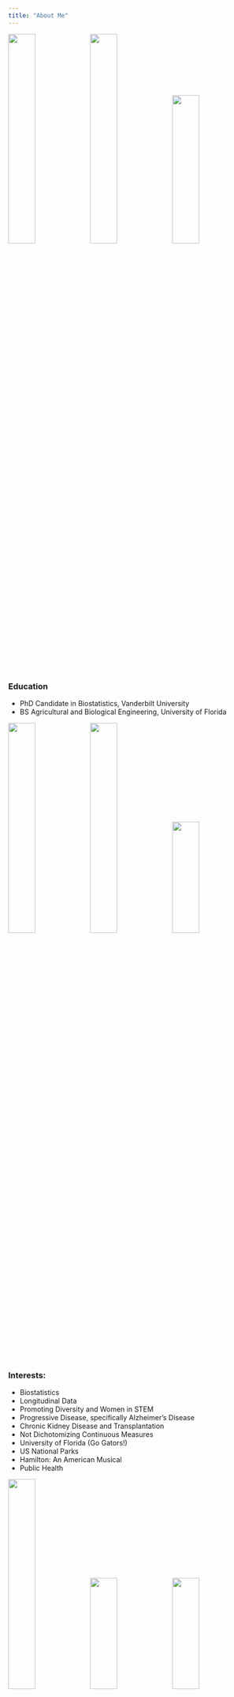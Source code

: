 ```yaml
---
title: "About Me"
---
```


<img src="https://jacquelyneneal.github.io/figs/alexandraBelle.jpg" style="width:33%"/><img src="https://jacquelyneneal.github.io/figs/believeInNash.jpg" style="width:33%"/><img src="https://jacquelyneneal.github.io/figs/goodnessOfHit.jpg" style="height:300px;width:33%"/>

### Education
- PhD Candidate in Biostatistics, Vanderbilt University
- BS Agricultural and Biological Engineering, University of Florida

<img src="https://jacquelyneneal.github.io/figs/tubing.jpg" style="width:33%;"/><img src="https://jacquelyneneal.github.io/figs/chattanoogaHike.jpg" style="width:33%;"/><img src="https://jacquelyneneal.github.io/figs/meGrandCanyon.jpg" style="height:225px;width:33%;"/>

### Interests:
  - Biostatistics
  - Longitudinal Data
  - Promoting Diversity and Women in STEM
  - Progressive Disease, specifically Alzheimer's Disease
  - Chronic Kidney Disease and Transplantation
  - Not Dichotomizing Continuous Measures
  - University of Florida (Go Gators!)
  - US National Parks
  - Hamilton: An American Musical
  - Public Health

<img src="https://jacquelyneneal.github.io/figs/bubbles.jpg" style="width:33%;"/><img src="https://jacquelyneneal.github.io/figs/charlotteFire.jpg" style="height:225px;width:33%;"/><img src="https://jacquelyneneal.github.io/figs/gatorRStudio.jpg" style="height:225px;width:33%;"/>